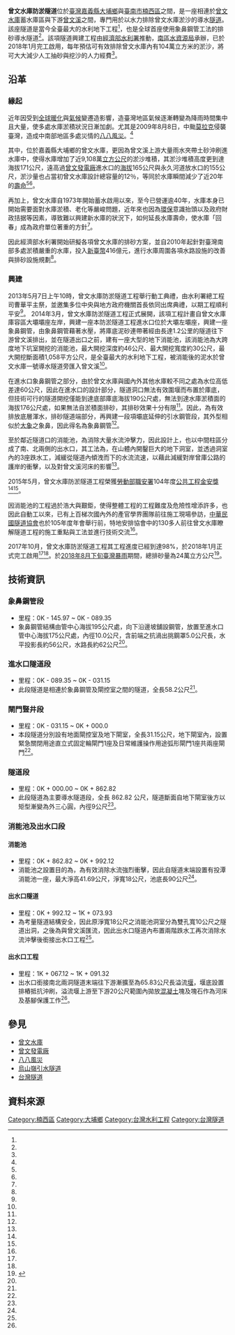 {{Infobox tunnel
|name         = 曾文水庫防淤隧道
|image        = Desilting tunnel of Zengwun Reservoir.jpg
|caption      = 曾文水庫防淤隧道曾文溪排放出口
|location     = 曾文水庫
|coordinates  = {{coord|23|14|40.2|N|120|32|16.8|E|type:landmark|display=inline}}<br>（曾文水庫進水口）<br>{{coord|23|14|39.4|N|120|31|38.0|E|type:landmark|display=inline}}<br>（曾文溪排放口）
|route        = 
|status       = 完工啟用
|location     = {{ROC-TW}}
|start        = [[嘉義縣|嘉義縣]][[大埔鄉|大埔鄉]]
|end          = [[臺南市|臺南市]][[楠西區|楠西區]]
|owner        = [[中華民國經濟部|經濟部]][[水利署|水利署]]
|cost         = 新臺幣40億9,800萬<ref name="南區水資源局"/>
|designer     = 聯合大地工程顧問股份有限公司<br>巨廷工程顧問股份有限公司<ref name="南區水資源局"/>
|builder      = 中華工程股份有限公司<br>國統國際股份有限公司<br>黎明工程顧問股份有限公司<br>（聯合承攬）<ref name="南區水資源局"/>
|method       = 鑽炸
|passable     = 否
|startwork    = 2014年3月31日
|complete     = 2017年11月29日<ref name="南區水資源局"/>
|open         = 
|close        = 
|operator     = 經濟部南區水資源局
|traffic      = 無
|toll         = 
|vpd          = 
|length       = {{convert|1,235.21|m|0|ft}}<ref name="大地期刊"/>
|lanes        = 
|speed        = 
|hielevation  = 
|lowelevation = 
|depth        = 
|height       = 最高約46公尺
|width        = 最大寬度約23公尺
|diameter     = 
|grade        = 
}}
'''曾文水庫防淤隧道'''位於[[臺灣|臺灣]][[嘉義縣|嘉義縣]][[大埔鄉|大埔鄉]]與[[臺南市|臺南市]][[楠西區|楠西區]]之間，是一座相連於[[曾文水庫|曾文水庫]]蓄水庫區與下游[[曾文溪|曾文溪]]之間，專門用於以水力排除曾文水庫淤沙的導水[[隧道|隧道]]。該座隧道是當今全臺最大的水利地下工程<ref name="中時電子報"/>，也是全球首座使用象鼻鋼管工法的排砂導水隧道<ref name="自由時報"/>。該項隧道興建工程由[[經濟部水利署|經濟部水利署]]推動，[[南區水資源局|南區水資源局]]承辦，已於2018年1月完工啟用，每年預估可有效排除曾文水庫內有104萬立方米的淤沙，將可大大減少人工抽砂與挖沙的人力經費<ref name="經濟部水利署"/>。

== 沿革 ==
=== 緣起 ===
近年因受到[[全球暖化|全球暖化]]與[[氣候|氣候]]變遷造影響，造臺灣地區氣候逐漸轉變為降雨時間集中且大量，使多處水庫淤積狀況日漸加劇。尤其是2009年8月8日，中颱[[颱風莫拉克_(2009年)|莫拉克]]侵襲臺灣，造成中南部地區多處災情的[[八八風災|八八風災]]。<ref name="經濟部水利署"/>

其中，位於嘉義縣大埔鄉的曾文水庫，更因為曾文溪上游大量雨水夾帶土砂沖刷進水庫中，使得水庫增加了近9,108萬[[立方公尺|立方公尺]]的淤沙堆積，其淤沙堆積高度更到達海拔171公尺，遠高過[[曾文發電廠|曾文發電廠]]進水口的[[海拔|海拔]]165公尺與永久河道放水口的155公尺，淤沙量也占當初曾文水庫設計總容量的12％，等同於水庫瞬間減少了近20年的[[壽命|壽命]]<ref name="經濟部水利署"/><ref name="聯合新聞網"/>。

再加上，曾文水庫自1973年開始蓄水啟用以來，至今已營運逾40年，水庫本身已開始需要面對水庫淤積、老化等嚴峻問題，近年來也因為[[環保|環保]]意識抬頭以及政府財政拮据等因素，導致難以興建新水庫的狀況下，如何延長水庫壽命，使水庫「回春」成為政府單位著重的方針<ref name="經濟部水利署"/>。

因此經濟部水利署開始研擬各項曾文水庫的排砂方案，並自2010年起針對臺灣南部多處淤積嚴重的水庫，投入[[新臺幣|新臺幣]]416億元，進行水庫周圍各項水路設施的改善與排砂設施規劃<ref name="蘋果日報"/>。

=== 興建 ===
2013年5月7日上午10時，曾文水庫防淤隧道工程舉行動工典禮，由水利署總工程司曹華平主祭，並邀集多位中央與地方政府機關首長依同出席典禮，以期工程順利平安<ref name="水利署電子報"/>。
2014年3月，曾文水庫防淤隧道工程正式展開，該項工程計畫自曾文水庫庫容區大壩壩座左岸，興建一座本防淤隧道工程進水口位於大壩左壩座，興建一座象鼻鋼管，由象鼻鋼管藉著水壓，將庫底泥砂連帶著經由長達1.2公里的隧道往下游曾文溪排出，並在隧道出口之前，建有一座大型的地下消能池，該消能池為大跨度地下坑室開挖的消能池，最大開挖深度約46公尺、最大開挖寬度約30公尺，最大開挖斷面積1,058平方公尺，是全臺最大的水利地下工程，被消能後的泥水於曾文水庫一號導水隧道旁匯入曾文溪<ref name="經濟部水利署"/>。

在進水口象鼻鋼管之部分，由於曾文水庫與國內外其他水庫較不同之處為水位高低差達60公尺，因此在進水口的設計部分，隧道洞口無法有效圍堰而布置於庫底，但技術可行的隧道開挖僅能到達底部庫底海拔190公尺處，無法到達水庫淤積面的海拔176公尺處，如果無法自淤積面排砂，其排砂效果十分有限<ref name="經濟部水利署"/>。因此，為有效排放底層渾水，排砂隧道端部分，再興建一段項壩底延伸的引水鋼管段，其外型相似於[[大象|大象]]之象鼻，因此得名為象鼻鋼管<ref name="大地期刊"/>。

至於鄰近隧道口的消能池，為消除大量水流沖擊力，因此設計上，也以中間柱區分成了南、北兩側的出水口，其工法為，在山體內開鑿巨大的地下洞室，並透過洞室內的3座跌水工，減緩從隧道內傾洩而下的水流流速，以藉此減緩對岸曾庫公路的護岸的衝擊，以及對曾文溪河床的影響<ref name="經濟部水利署"/>。

2015年5月，曾文水庫防淤隧道工程榮獲[[中華民國勞動部|勞動部]][[勞動部職業安全衛生署|職安署]]104年度[[公共工程金安獎|公共工程金安獎]]<ref name="經濟部水利署"/><ref name="e河川知識服務網"/>。

因消能池的工程過於浩大與艱鉅，使得整體工程的工程難度及危險性增添許多，也因此自動工以來，已有上百梯次國內外的產官學界團隊前往施工現場參訪，[[中華民國隧道協會|中華民國隧道協會]]也於105年度年會舉行前，特地安排協會中的130多人前往曾文水庫瞭解隧道工程的施工重點與工法並進行技術交流<ref name="中時電子報2"/>。

2017年10月，曾文水庫防淤隧道工程其工程進度已經到達98%，於2018年1月正式完工啟用<ref name="南區水資源局"/><ref name="經濟部水利署"/>。於[[2018年8月下旬臺灣暴雨|2018年8月下旬臺灣暴雨]]期間，總排砂量為24萬立方公尺<ref>{{cite web |author1=經濟部水利署南區水資源局 |title=「曾文水庫防淤隧道工程」榮獲107年度台灣混凝土學會「混凝土工程優良獎」 |url=http://epaper.wra.gov.tw/Article_Detail.aspx?s=47514F7AF8C78836 |website=經濟部水利署 |publisher=經濟部水利署 |accessdate=2020-04-25 }}{{Dead link}}</ref>。

== 技術資訊 ==
=== 象鼻鋼管段 ===
* 里程：0K - 145.97 ~ 0K - 089.35
* 象鼻鋼管結構由管中心海拔195公尺處，向下沿邊坡舖設鋼管，放置至進水口管中心海拔175公尺處，內徑10.0公尺，含前端之抗渦出挑鋼罩5.0公尺長，水平投影長約56公尺，水路長約62公尺<ref name="大地期刊"/>。

=== 進水口隧道段 ===
* 里程：0K - 089.35 ~ 0K - 031.15
* 此段隧道是相連於象鼻鋼管及閘控室之間的隧道，全長58.2公尺<ref name="大地期刊"/>。
=== 閘門豎井段 ===
* 里程：0K - 031.15 ~ 0K + 000.0
* 本段隧道分別設有地面閘控室及地下閘室，全長31.15公尺，地下閘室內，設置緊急關閉用途直立式固定輪閘門1座及日常維護操作用途弧形閘門1座共兩座閘門<ref name="大地期刊"/>。
=== 隧道段 ===
* 里程：0K + 000.00 ~ 0K + 862.82
* 此段隧道為主要導水隧道段，全長 862.82 公尺，隧道斷面自地下閘室後方以矩型漸變為外三心圓，內徑9公尺<ref name="大地期刊"/>。
=== 消能池及出水口段 ===
==== 消能池 ====
* 里程：0K + 862.82 ~ 0K + 992.12
* 消能池之設置目的為，為有效消除水流強烈衝擊，因此自隧道末端設置有投潭消能池一座，最大淨高41.69公尺，淨寬18公尺，池底長90公尺<ref name="大地期刊"/>。
==== 出水口隧道====
* 里程：0K + 992.12 ~ 1K + 073.93
* 為考量隧道結構安全，因此原淨寬18公尺之消能池洞室分為雙孔寬10公尺之隧道出洞，之後為與曾文溪匯流，因此出水口隧道內布置兩階跌水工再次消除水流沖擊後銜接出水口工程<ref name="大地期刊"/>。
==== 出水口工程 ====
* 里程：1K + 067.12 ~ 1K + 091.32
* 出水口銜接南北兩洞隧道末端往下游漸擴至為65.83公尺長溢流[[堰|堰]]，堰底設置排樁抵抗沖刷，溢流堰上游至下游20公尺範圍內拋放[[混凝土|混凝土]]塊及塊石作為河床及基腳保護工作<ref name="大地期刊"/>。

== 參見 ==
* [[曾文水庫|曾文水庫]]
* [[曾文發電廠|曾文發電廠]]
* [[八八風災|八八風災]]
* [[烏山嶺引水隧道|烏山嶺引水隧道]]
* [[台灣隧道|台灣隧道]]

== 資料來源 ==
{{Reflist| refs=

<ref name="南區水資源局">{{cite web|language=zh-tw|url=http://www.wrasb.gov.tw/business/business01_detail_Eng.aspx?ShowNo=117&no2=106&no3=43&Name=%B4%BF%A4%E5%A4%F4%AEw%A8%BE%B2J%C0G%B9D%A4u%B5%7B#|title=曾文水庫防淤隧道工程|author=|publisher=經濟部水利署南區水資源局|date=2016-11-17|accessdate=2016-11-17|archive-date=2020-03-27|archive-url=https://web.archive.org/web/20200327195103/https://www.wrasb.gov.tw/business/business01_detail_Eng.aspx?ShowNo=117&no2=106&no3=43&Name=%EF%BF%BD%EF%BF%BD%EF%BF%BD%EF%BF%BD%EF%BF%BD%EF%BF%BDw%EF%BF%BD%EF%BF%BD%EF%BF%BDJ%EF%BF%BDG%EF%BF%BDD%EF%BF%BDu%EF%BF%BD%7B|dead-url=no}}</ref>


<ref name="經濟部水利署">{{cite web|language=zh-tw|url=https://www.wra.gov.tw/ct.asp?xItem=94792&CtNode=9598|title=全臺最大水利地下工程 一窺曾文水庫的神秘回春術|author=|publisher=經濟部水利署|date=2016-11-08|accessdate=2016-11-17}}{{Dead link|date=2018年6月 |bot=InternetArchiveBot |fix-attempted=no }}</ref>

<ref name="蘋果日報">{{cite web|language=zh-tw|url=http://www.appledaily.com.tw/realtimenews/article/new/20150804/662079/|title=曾文水庫防淤隧道　預計明年底完工|author=許麗珍|publisher=蘋果日報|date=2015-08-04|accessdate=2016-11-17|archive-date=2015-08-17|archive-url=https://web.archive.org/web/20150817020858/http://www.appledaily.com.tw/realtimenews/article/new/20150804/662079/|dead-url=no}}</ref>

<ref name="自由時報">{{cite web|language=zh-tw|url=http://news.ltn.com.tw/news/life/breakingnews/1875973|title=全球首創「象鼻鋼管工法」 曾文防淤隧道明年完工|author=吳俊鋒|publisher=自由時報|date=2015-11-03|accessdate=2016-11-17|archive-date=2019-06-17|archive-url=https://web.archive.org/web/20190617112940/https://news.ltn.com.tw/news/life/breakingnews/1875973|dead-url=no}}</ref>

<ref name="聯合新聞網">{{cite web|language=zh-tw|url=http://udn.com/news/story/3/2101844|title=43歲曾文水庫回春 防淤隧道地下建功|author=曹婷婷|publisher=聯合新聞網|date=2016-11-12|accessdate=2016-11-17|archive-date=2016-11-15|archive-url=https://web.archive.org/web/20161115231454/http://udn.com/news/story/3/2101844|dead-url=no}}</ref>

<ref name="中時電子報">{{cite web|language=zh-tw|url=http://www.chinatimes.com/newspapers/20160416000553-260107|title=曾文水庫防淤隧道 工法創新|author=|publisher=中時電子報|date=2016-04-16|accessdate=2016-11-17|archive-date=2019-06-22|archive-url=https://web.archive.org/web/20190622211528/https://www.chinatimes.com/newspapers/20160416000553-260107|dead-url=no}}</ref>

<ref name="水利署電子報">{{cite web|language=zh-tw|url=http://epaper.wra.gov.tw/old/epaper-0020-2013-05-31.html#a2|title=曾文水庫防淤隧道工程開工動土典禮|author=|publisher=水利署電子報|date=2013-05-31|accessdate=2016-11-17|archive-date=2015-03-13|archive-url=https://web.archive.org/web/20150313132709/http://epaper.wra.gov.tw/old/epaper-0020-2013-05-31.html#a2|dead-url=no}}</ref>

<ref name="大地期刊">{{cite web|language=zh-tw|url=http://www.pga.org.tw/document/%E5%A4%A7%E5%9C%B0%E6%9C%9F%E5%88%8A/008/JPGE.008-08.%E6%9B%BE%E6%96%87%E6%B0%B4%E5%BA%AB%E9%98%B2%E6%B7%A4%E9%9A%A7%E9%81%93%E5%B7%A5%E7%A8%8B%E8%A6%8F%E5%8A%83%E8%A8%AD%E8%A8%88%E6%A1%88%E4%BE%8B.pdf|title=曾文水庫防淤隧道工程規劃設計案例|author=黃世偉、張世賢、顏呈仰、陳逢時|publisher=大地期刊|date=|accessdate=2016-11-17|archive-date=2015-07-01|archive-url=https://web.archive.org/web/20150701191925/http://www.pga.org.tw/document/%E5%A4%A7%E5%9C%B0%E6%9C%9F%E5%88%8A/008/JPGE.008-08.%E6%9B%BE%E6%96%87%E6%B0%B4%E5%BA%AB%E9%98%B2%E6%B7%A4%E9%9A%A7%E9%81%93%E5%B7%A5%E7%A8%8B%E8%A6%8F%E5%8A%83%E8%A8%AD%E8%A8%88%E6%A1%88%E4%BE%8B.pdf|dead-url=no}}</ref>

<ref name="e河川知識服務網">{{cite web|language=zh-tw|url=http://www.e-river.tw/System/NewArticle/DealData.aspx?s=099E17C306E35905&index=26F897AC80787317&sm=D13C5C174AE55581|title=曾文水庫防淤隧道工程　榮獲第九屆公共工程金安獎工程類優等獎-2015/08/26|author=|publisher=經濟部水利署|date=2015-08-26|accessdate=2016-11-17}}{{Dead link|date=2018年6月 |bot=InternetArchiveBot |fix-attempted=no }}</ref>

<ref name="中時電子報2">{{cite web|language=zh-tw|url=http://www.chinatimes.com/newspapers/20160418000186-260206|title=曾文水庫防淤隧道工程 產官學觀摩|author=周榮發|publisher=中時電子報|date=2016-04-18|accessdate=2016-11-17|archive-date=2019-06-22|archive-url=https://web.archive.org/web/20190622051123/https://www.chinatimes.com/newspapers/20160418000186-260206|dead-url=no}}</ref>
}}

[[Category:楠西區|Category:楠西區]]
[[Category:大埔鄉|Category:大埔鄉]]
[[Category:台灣水利工程|Category:台灣水利工程]]
[[Category:台灣隧道|Category:台灣隧道]]
